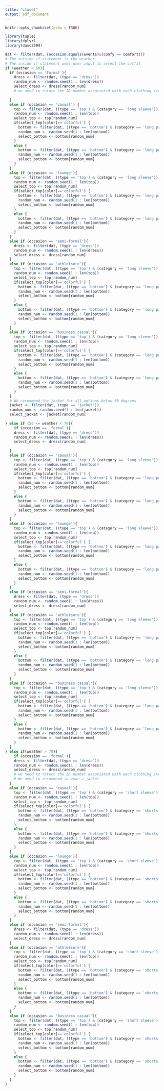 ```yaml
---
title: "closet"
output: pdf_document
---
```


```r
knitr::opts_chunk$set(echo = TRUE)
```

```r
library(tuple)
library(dplyr)
library(dasc2594)

```



```r
dat <- filter(dat, (occasion.equals(events)&(comfy == comfort)))
# The outside if statement is the weather
# The inside if statement uses user input to select the outfit
if (weather < 50){
  if (occasion == 'formal'){
    dress <- filter(dat, (type == 'dress'))
    random_num <- random.seed(1 : len(dress))
    select_dress <- dress[random_num]
    # we need to return the ID number associated with each clothing item. ID not Index, but pull the png file from the id. 
    
  }
  else if (occasion == 'casual') {
    top <- filter(dat, ((type == 'top') & (category == 'long sleeve')))
    random_num <- random.seed(1 : len(top))
    select_top <- top[random_num]
    if(select_top[color]=='colorful') {
      bottom <- filter(dat, ((type == 'bottom') & (category == 'long pants') & (color == 'nuetral')))
      random_num <- random.seed(1 : len(bottom))
      select_bottom <- bottom[random_num]
    } 
    else {
      bottom <- filter(dat, ((type == 'bottom') & (category == 'long pants')))
      random_num <- random.seed(1 : len(bottom))
      select_bottom <- bottom[random_num]
    }
  }
  else if (occasion == 'lounge'){
    top <- filter(dat, ((type == 'top') & (category == 'long sleeve')))
    random_num <- random.seed(1 : len(top))
    select_top <- top[random_num]
    if(select_top[color]=='colorful') {
      bottom <- filter(dat, ((type == 'bottom') & (category == 'long pants') & (color == 'nuetral')))
      random_num <- random.seed(1 : len(bottom))
      select_bottom <- bottom[random_num]
    } 
    else {
      bottom <- filter(dat, ((type == 'bottom') & (category == 'long pants')))
      random_num <- random.seed(1 : len(bottom))
      select_bottom <- bottom[random_num]
    }
  }
  else if (occasion == 'semi-formal'){
    dress <- filter(dat, (type == 'dress'))
    random_num <- random.seed(1 : len(dress))
    select_dress <- dress[random_num] 
  }
  else if (occasion == 'athleisure'){
    top <- filter(dat, ((type == 'top') & (category == 'long sleeve')))
    random_num <- random.seed(1 : len(top))
    select_top <- top[random_num]
    if(select_top[color]=='colorful') {
      bottom <- filter(dat, ((type == 'bottom') & (category == 'long pants') & (color == 'nuetral')))
      random_num <- random.seed(1 : len(bottom))
      select_bottom <- bottom[random_num]
    } 
    else {
      bottom <- filter(dat, ((type == 'bottom') & (category == 'long pants')))
      random_num <- random.seed(1 : len(bottom))
      select_bottom <- bottom[random_num]
    }
  }
  else if (occasion == 'business casual'){
    top <- filter(dat, ((type == 'top') & (category == 'long sleeve')))
    random_num <- random.seed(1 : len(top))
    select_top <- top[random_num]
    if(select_top[color]=='colorful') {
      bottom <- filter(dat, ((type == 'bottom') & (category == 'long pants') & (color == 'nuetral')))
      random_num <- random.seed(1 : len(bottom))
      select_bottom <- bottom[random_num]
    } 
    else {
      bottom <- filter(dat, ((type == 'bottom') & (category == 'long pants')))
      random_num <- random.seed(1 : len(bottom))
      select_bottom <- bottom[random_num]
    }
  }
  # We recommend the jacket for all options below 50 degrees
  jacket <- filter(dat, (type == 'jacket'))
  random_num <- random.seed(1 : len(jacket))
  select_jacket <- jacket[random_num]
  
} else if (50 <= weather < 70){
    if (occasion == 'formal'){
    dress <- filter(dat, (type == 'dress'))
    random_num <- random.seed(1 : len(dress))
    select_dress <- dress[random_num]
    
  }
  else if (occasion == 'casual'){
    top <- filter(dat, ((type == 'top') & (category == 'long sleeve')))
    random_num <- random.seed(1 : len(top))
    select_top <- top[random_num]
    if(select_top[color]=='colorful') {
      bottom <- filter(dat, ((type == 'bottom') & (category == 'long pants') & (color == 'nuetral')))
      random_num <- random.seed(1 : len(bottom))
      select_bottom <- bottom[random_num]
    } 
    else {
      bottom <- filter(dat, ((type == 'bottom') & (category == 'long pants')))
      random_num <- random.seed(1 : len(bottom))
      select_bottom <- bottom[random_num]
    }
  }
  else if (occasion == 'lounge'){
    top <- filter(dat, ((type == 'top') & (category == 'long sleeve')))
    random_num <- random.seed(1 : len(top))
    select_top <- top[random_num]
    if(select_top[color]=='colorful') {
      bottom <- filter(dat, ((type == 'bottom') & (category == 'long pants') & (color == 'nuetral')))
      random_num <- random.seed(1 : len(bottom))
      select_bottom <- bottom[random_num]
    } 
    else {
      bottom <- filter(dat, ((type == 'bottom') & (category == 'long pants')))
      random_num <- random.seed(1 : len(bottom))
      select_bottom <- bottom[random_num]
    }
  }
  else if (occasion == 'semi-formal'){
    dress <- filter(dat, (type == 'dress'))
    random_num <- random.seed(1 : len(dress))
    select_dress <- dress[random_num] 
  }
  else if (occasion == 'athleisure'){
    top <- filter(dat, ((type == 'top') & (category == 'long sleeve')))
    random_num <- random.seed(1 : len(top))
    select_top <- top[random_num]
    if(select_top[color]=='colorful') {
      bottom <- filter(dat, ((type == 'bottom') & (category == 'long pants') & (color == 'nuetral')))
      random_num <- random.seed(1 : len(bottom))
      select_bottom <- bottom[random_num]
    } 
    else {
      bottom <- filter(dat, ((type == 'bottom') & (category == 'long pants')))
      random_num <- random.seed(1 : len(bottom))
      select_bottom <- bottom[random_num]
    }
  }
  else if (occasion == 'business casual'){
    top <- filter(dat, ((type == 'top') & (category == 'long sleeve')))
    random_num <- random.seed(1 : len(top))
    select_top <- top[random_num]
    if(select_top[color]=='colorful') {
      bottom <- filter(dat, ((type == 'bottom') & (category == 'long pants') & (color == 'nuetral')))
      random_num <- random.seed(1 : len(bottom))
      select_bottom <- bottom[random_num]
    } 
    else {
      bottom <- filter(dat, ((type == 'bottom') & (category == 'long pants')))
      random_num <- random.seed(1 : len(bottom))
      select_bottom <- bottom[random_num]
    }
  }
} else if(weather > 70){
    if (occasion == 'formal'){
    dress <- filter(dat, (type == 'dress'))
    random_num <- random.seed(1 : len(dress))
    select_dress <- dress[random_num]
    # we need to return the ID number associated with each clothing item. ID not Index, but pull the png file from the id. 
    # We need to recommend to wear a jacket
  }
  else if (occasion == 'casual'){
    top <- filter(dat, ((type == 'top') & (category == 'short sleeve')))
    random_num <- random.seed(1 : len(top))
    select_top <- top[random_num]
    if(select_top[color]=='colorful') {
      bottom <- filter(dat, ((type == 'bottom') & (category == 'shorts') & (color == 'nuetral')))
      random_num <- random.seed(1 : len(bottom))
      select_bottom <- bottom[random_num]
    } 
    else {
      bottom <- filter(dat, ((type == 'bottom') & (category == 'shorts')))
      random_num <- random.seed(1 : len(bottom))
      select_bottom <- bottom[random_num]
    }
  }
  else if (occasion == 'lounge'){
    top <- filter(dat, ((type == 'top') & (category == 'short sleeve')))
    random_num <- random.seed(1 : len(top))
    select_top <- top[random_num]
    if(select_top[color]=='colorful') {
      bottom <- filter(dat, ((type == 'bottom') & (category == 'shorts') & (color == 'nuetral')))
      random_num <- random.seed(1 : len(bottom))
      select_bottom <- bottom[random_num]
    } 
    else {
      bottom <- filter(dat, ((type == 'bottom') & (category == 'shorts')))
      random_num <- random.seed(1 : len(bottom))
      select_bottom <- bottom[random_num]
    }
  }
  else if (occasion == 'semi-formal'){
    dress <- filter(dat, (type == 'dress'))
    random_num <- random.seed(1 : len(dress))
    select_dress <- dress[random_num] 
  }
  else if (occasion == 'athleisure'){
    top <- filter(dat, ((type == 'top') & (category == 'short sleeve')))
    random_num <- random.seed(1 : len(top))
    select_top <- top[random_num]
    if(select_top[color]=='colorful') {
      bottom <- filter(dat, ((type == 'bottom') & (category == 'shorts') & (color == 'nuetral')))
      random_num <- random.seed(1 : len(bottom))
      select_bottom <- bottom[random_num]
    } 
    else {
      bottom <- filter(dat, ((type == 'bottom') & (category == 'shorts')))
      random_num <- random.seed(1 : len(bottom))
      select_bottom <- bottom[random_num]
    }
  }
  else if (occasion == 'business casual'){
    top <- filter(dat, ((type == 'top') & (category == 'short sleeve')))
    random_num <- random.seed(1 : len(top))
    select_top <- top[random_num]
    if(select_top[color]=='colorful') {
      bottom <- filter(dat, ((type == 'bottom') & (category == 'shorts') & (color == 'nuetral')))
      random_num <- random.seed(1 : len(bottom))
      select_bottom <- bottom[random_num]
    } 
    else {
      bottom <- filter(dat, ((type == 'bottom') & (category == 'shorts')))
      random_num <- random.seed(1 : len(bottom))
      select_bottom <- bottom[random_num]
    }
  }
} 
```


